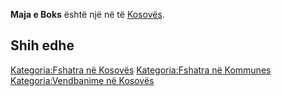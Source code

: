 {{Fshat në 
 | Emri                = Maja e Boks
 | EmriAlt                = 
 | NAME_SHORT_FORM=      
 | NAME_GENERIC=      Maja
 | NAME_SORT_NAME_RO=      MAJAEBOKS
 | FULL_NAME_RO = Maja e Boks
 | FULL_NAME_ND_RO=Maja e Boks
 | SORT_NAME_RG=BOKS MAJAE
 | FULL_NAME_RG=Boks, Maja e
 | FULL_NAME_ND_RG=Boks, Maja e
 | SRP_NAME_SHORT_FORM=      
 | SRP_NAME_GENERIC=      
 | SRP_NAME_SORT_NAME_RO=      
 | SRP_FULL_NAME_RO = 
 | SRP_FULL_NAME_ND_RO=
 | SRP_SORT_NAME_RG=
 | SRP_FULL_NAME_RG=
 | SRP_FULL_NAME_ND_RG=
 | Emri (Rasa dhanore) = 
 | Figura              = 
 | Shteti              = Kosovo
 | Komuna              = 
 | Kodi postar         = 
 | Sipërfaqja          = 

 | Popullsia           = 

 | Regj. i popullsisë  = 
 | Dend. e popullsisë  = 
 | Faqja zyrtare       = 
 <!--- Koordinatat ----> 
 | Gjerësia            = 42.31
 | Gjatësia            = 20.377778
 | Lartësia            = 
}}
'''Maja e Boks''' është një [[]] në [[]] të [[Kosovës]].

<!-- == Gjeografia == -->
<!-- == Historia == -->
<!-- == Demografia == -->
== Shih edhe ==
{{Komuna }}
{{Kosovo-Administrata-Cung}}

[[Kategoria:Fshatra në Kosovës]]
[[Kategoria:Fshatra në Kommunes ]]
[[Kategoria:Vendbanime në Kosovës]]
